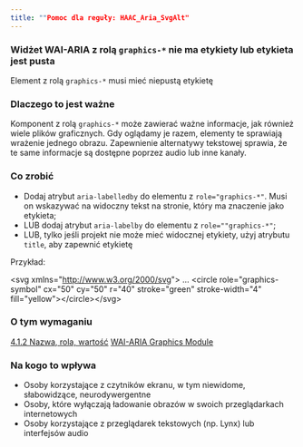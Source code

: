 ```yaml
---
title: ""Pomoc dla reguły: HAAC_Aria_SvgAlt"
---
```


<div className="toolHelp">
<Row>
<Column colLg={16} colMd={8} colSm={4} className="toolHead">

### Widżet WAI-ARIA z rolą `graphics-*` nie ma etykiety lub etykieta jest pusta

<div id="locLevel"></div>

Element z rolą `graphics-*` musi mieć niepustą etykietę

</Column>
</Row>
<Row>
<Column colLg={11} colMd={5} colSm={4} className="toolMain">

### Dlaczego to jest ważne

Komponent z rolą `graphics-*` może zawierać ważne informacje, jak również wiele plików graficznych. Gdy oglądamy je razem, elementy te sprawiają wrażenie jednego obrazu. Zapewnienie alternatywy tekstowej sprawia, że te same informacje są dostępne poprzez audio lub inne kanały.

<div id="locSnippet"></div>

### Co zrobić

* Dodaj atrybut `aria-labelledby` do elementu z `role="graphics-*"`. Musi on wskazywać na widoczny tekst na stronie, który ma znaczenie jako etykieta;
* LUB dodaj atrybut `aria-labelby` do elementu z `role=""graphics-*"`;
* LUB, tylko jeśli projekt nie może mieć widocznej etykiety, użyj atrybutu `title`, aby zapewnić etykietę

Przykład:

<CodeSnippet type="single" light={true}>&lt;svg xmlns="http://www.w3.org/2000/svg"&gt; ... &lt;circle role="graphics-symbol" cx="50" cy="50" r="40" stroke="green" stroke-width="4" fill="yellow"&gt;&lt;/circle&gt;&lt;/svg&gt;</CodeSnippet>

</Column>
<Column colLg={5} colMd={3} colSm={4} className="toolLeft">

### O tym wymaganiu

[4.1.2 Nazwa, rola, wartość](https://www.ibm.com/able/requirements/requirements/#4_1_2)
[WAI-ARIA Graphics Module](https://www.w3.org/TR/graphics-aria-1.0/)

### Na kogo to wpływa

* Osoby korzystające z czytników ekranu, w tym niewidome, słabowidzące, neurodywergentne
* Osoby, które wyłączają ładowanie obrazów w swoich przeglądarkach internetowych
* Osoby korzystające z przeglądarek tekstowych (np. Lynx) lub interfejsów audio

</Column>
</Row>
</div>

